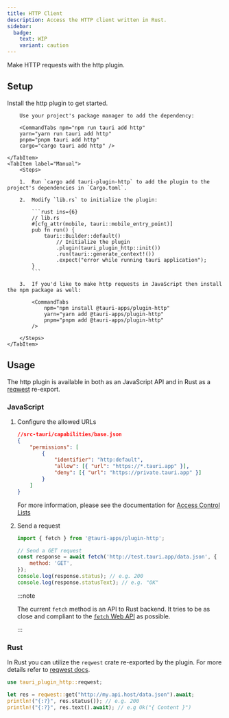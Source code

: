 ```yaml
---
title: HTTP Client
description: Access the HTTP client written in Rust.
sidebar:
  badge:
    text: WIP
    variant: caution
---
```



<PluginLinks plugin="http" />

Make HTTP requests with the http plugin.

## Setup

Install the http plugin to get started.

<Tabs>
    <TabItem label="Automatic">

        Use your project's package manager to add the dependency:

        <CommandTabs npm="npm run tauri add http"
        yarn="yarn run tauri add http"
        pnpm="pnpm tauri add http"
        cargo="cargo tauri add http" />

    </TabItem>
    <TabItem label="Manual">
        <Steps>

        1.  Run `cargo add tauri-plugin-http` to add the plugin to the project's dependencies in `Cargo.toml`.

        2.  Modify `lib.rs` to initialize the plugin:

            ```rust ins={6}
            // lib.rs
            #[cfg_attr(mobile, tauri::mobile_entry_point)]
            pub fn run() {
                tauri::Builder::default()
                    // Initialize the plugin
                    .plugin(tauri_plugin_http::init())
                    .run(tauri::generate_context!())
                    .expect("error while running tauri application");
            }
            ```

        3.  If you'd like to make http requests in JavaScript then install the npm package as well:

            <CommandTabs
                npm="npm install @tauri-apps/plugin-http"
                yarn="yarn add @tauri-apps/plugin-http"
                pnpm="pnpm add @tauri-apps/plugin-http"
            />

        </Steps>
    </TabItem>

</Tabs>

## Usage

The http plugin is available in both as an JavaScript API and in Rust as a [reqwest](https://docs.rs/reqwest/) re-export.

### JavaScript

<Steps>

1.  Configure the allowed URLs

    ```json
    //src-tauri/capabilities/base.json
    {
    	"permissions": [
    		{
    			"identifier": "http:default",
    			"allow": [{ "url": "https://*.tauri.app" }],
    			"deny": [{ "url": "https://private.tauri.app" }]
    		}
    	]
    }
    ```

    For more information, please see the documentation for [Access Control Lists](/reference/acl/)

2.  Send a request

    ```js
    import { fetch } from '@tauri-apps/plugin-http';

    // Send a GET request
    const response = await fetch('http://test.tauri.app/data.json', {
    	method: 'GET',
    });
    console.log(response.status); // e.g. 200
    console.log(response.statusText); // e.g. "OK"
    ```

    :::note

    The current `fetch` method is an API to Rust backend. It tries to be as close and compliant to the [`fetch` Web API](https://developer.mozilla.org/en-US/docs/Web/API/Fetch_API) as possible.

    :::

</Steps>

### Rust

In Rust you can utilize the `reqwest` crate re-exported by the plugin. For more details refer to [reqwest docs](https://docs.rs/reqwest/).

```rust
use tauri_plugin_http::reqwest;

let res = reqwest::get("http://my.api.host/data.json").await;
println!("{:?}", res.status()); // e.g. 200
println!("{:?}", res.text().await); // e.g Ok("{ Content }")
```
